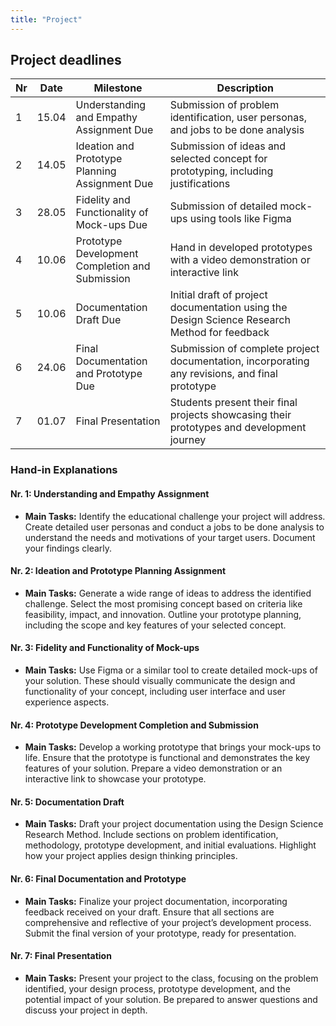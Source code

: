 ```yaml
---
title: "Project"
---
```



## Project deadlines


| Nr | Date       | Milestone                                            | Description                                                                                       |
|------|------------|------------------------------------------------------|---------------------------------------------------------------------------------------------------|
| 1    | 15.04      | Understanding and Empathy Assignment Due             | Submission of problem identification, user personas, and jobs to be done analysis                 |
| 2    | 14.05      | Ideation and Prototype Planning Assignment Due       | Submission of ideas and selected concept for prototyping, including justifications                |
| 3    | 28.05      | Fidelity and Functionality of Mock-ups Due           | Submission of detailed mock-ups using tools like Figma                                            |
| 4   | 10.06      | Prototype Development Completion and Submission      | Hand in developed prototypes with a video demonstration or interactive link                       |
| 5   | 10.06      | Documentation Draft Due                              | Initial draft of project documentation using the Design Science Research Method for feedback      |
| 6   | 24.06      | Final Documentation and Prototype Due                | Submission of complete project documentation, incorporating any revisions, and final prototype    |
| 7   | 01.07      | Final Presentation                                   | Students present their final projects showcasing their prototypes and development journey        |




### Hand-in Explanations

#### Nr. 1: Understanding and Empathy Assignment 

- **Main Tasks:** Identify the educational challenge your project will address. Create detailed user personas and conduct a jobs to be done analysis to understand the needs and motivations of your target users. Document your findings clearly.


#### Nr. 2: Ideation and Prototype Planning Assignment 

- **Main Tasks:** Generate a wide range of ideas to address the identified challenge. Select the most promising concept based on criteria like feasibility, impact, and innovation. Outline your prototype planning, including the scope and key features of your selected concept.

#### Nr. 3: Fidelity and Functionality of Mock-ups  
- **Main Tasks:** Use Figma or a similar tool to create detailed mock-ups of your solution. These should visually communicate the design and functionality of your concept, including user interface and user experience aspects.

#### Nr. 4: Prototype Development Completion and Submission 
- **Main Tasks:** Develop a working prototype that brings your mock-ups to life. Ensure that the prototype is functional and demonstrates the key features of your solution. Prepare a video demonstration or an interactive link to showcase your prototype.

#### Nr. 5: Documentation Draft 
- **Main Tasks:** Draft your project documentation using the Design Science Research Method. Include sections on problem identification, methodology, prototype development, and initial evaluations. Highlight how your project applies design thinking principles.

#### Nr. 6: Final Documentation and Prototype 
- **Main Tasks:** Finalize your project documentation, incorporating feedback received on your draft. Ensure that all sections are comprehensive and reflective of your project's development process. Submit the final version of your prototype, ready for presentation.

#### Nr. 7: Final Presentation 
- **Main Tasks:** Present your project to the class, focusing on the problem identified, your design process, prototype development, and the potential impact of your solution. Be prepared to answer questions and discuss your project in depth.
